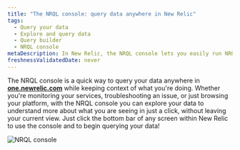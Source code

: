 ```yaml
---
title: "The NRQL console: query data anywhere in New Relic"
tags:
  - Query your data
  - Explore and query data
  - Query builder
  - NRQL console
metaDescription: In New Relic, the NRQL console lets you easily run NRQL queries from anywhere on the platform.  
freshnessValidatedDate: never
---
```



The NRQL console is a quick way to query your data anywhere in **[one.newrelic.com](https://one.newrelic.com/all-capabilities)** while keeping context of what you're doing. Whether you're monitoring your services, troubleshooting an issue, or just browsing your platform, with the NRQL console you can explore your data to understand more about what you are seeing in just a click, without leaving your current view. Just click the bottom bar of any screen within New Relic to use the console and to begin querying your data!

<img
  title="NRQL console"
  alt="NRQL console"
  src={queriesNrqlNrqlConsole}
/>




